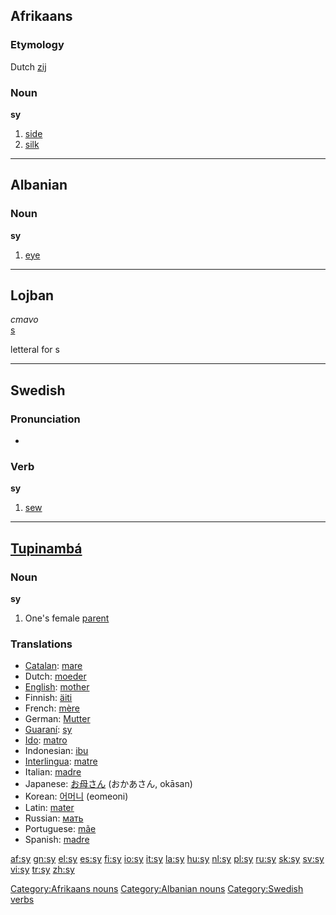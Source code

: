{{see|.sy}}
==Afrikaans==

===Etymology===
Dutch [[zij]]

===Noun===
'''sy'''

# [[side]]
# [[silk]]

[[Category:Afrikaans nouns]]

----

==Albanian==

===Noun===
'''sy'''

# [[eye]]

[[Category:Albanian nouns]]

----

==Lojban==
''cmavo''<br>
[[s]]

letteral for s

----

==Swedish==

===Pronunciation===
*{{audio|Sv-sy.ogg|audio}}

===Verb===
{{sv-verb-irreg|sy|syr|sydde|sytt|sy|syende|sydd}}
'''sy''' 

# [[sew]]

[[Category:Swedish verbs]]

----

==[[Tupinambá]]==

===Noun===
'''sy'''

# One's female [[parent]]

===Translations===
{{rfc-level|Translations at L3+ (AutoFormat would have corrected level of Translations)}}
*[[Catalan]]: [[mare]] {{f}}
*Dutch: [[moeder]] {{f}}
*[[English]]: [[mother]]
*Finnish: [[äiti]]
*French: [[mère]] {{f}}
*German: [[Mutter]] {{f}}
*[[Guaraní]]: [[sy]]
*[[Ido]]: [[matro]]
*Indonesian: [[ibu]]
*[[Interlingua]]: [[matre]]
*Italian: [[madre]] {{f}}
*Japanese: [[お母さん]] (おかあさん, okāsan)
*Korean: [[어머니]] (eomeoni)
*Latin: [[mater]]
*Russian: [[мать]]
*Portuguese: [[mãe]] {{f}}
*Spanish: [[madre]] {{f}}

[[af:sy]]
[[gn:sy]]
[[el:sy]]
[[es:sy]]
[[fi:sy]]
[[io:sy]]
[[it:sy]]
[[la:sy]]
[[hu:sy]]
[[nl:sy]]
[[pl:sy]]
[[ru:sy]]
[[sk:sy]]
[[sv:sy]]
[[vi:sy]]
[[tr:sy]]
[[zh:sy]]